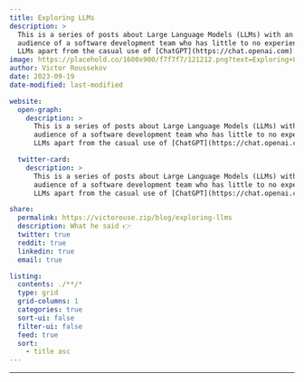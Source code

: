 ```yaml
---
title: Exploring LLMs
description: >
  This is a series of posts about Large Language Models (LLMs) with an intended
  audience of a software development team who has little to no experience with
  LLMs apart from the casual use of [ChatGPT](https://chat.openai.com).
image: https://placehold.co/1600x900/f7f7f7/121212.png?text=Exploring+LLMs&font=playfair-display
author: Victor Roussekov
date: 2023-09-19
date-modified: last-modified

website:
  open-graph:
    description: >
      This is a series of posts about Large Language Models (LLMs) with an intended
      audience of a software development team who has little to no experience with
      LLMs apart from the casual use of [ChatGPT](https://chat.openai.com).

  twitter-card: 
    description: >
      This is a series of posts about Large Language Models (LLMs) with an intended
      audience of a software development team who has little to no experience with
      LLMs apart from the casual use of [ChatGPT](https://chat.openai.com).

share:
  permalink: https://victorouse.zip/blog/exploring-llms
  description: What he said 👉
  twitter: true
  reddit: true
  linkedin: true
  email: true

listing:
  contents: ./**/*
  type: grid
  grid-columns: 1
  categories: true
  sort-ui: false
  filter-ui: false
  feed: true
  sort:
    - title asc
---
```


---

